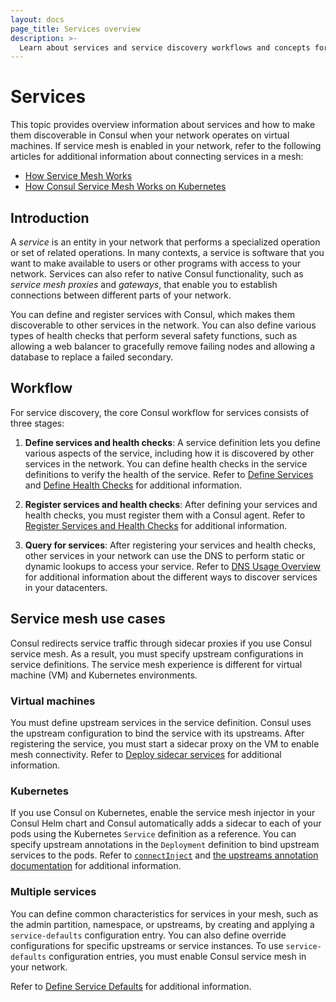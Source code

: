 ```yaml
---
layout: docs
page_title: Services overview
description: >-
  Learn about services and service discovery workflows and concepts for virtual machine environments.
---
```


# Services

This topic provides overview information about services and how to make them discoverable in Consul when your network operates on virtual machines. If service mesh is enabled in your network, refer to the following articles for additional information about connecting services in a mesh:

- [How Service Mesh Works](/consul/docs/architecture/data-plane/connect)
- [How Consul Service Mesh Works on Kubernetes](/consul/docs/k8s/connect)

## Introduction

A _service_ is an entity in your network that performs a specialized operation or set of related operations. In many contexts, a service is software that you want to make available to users or other programs with access to your network. Services can also refer to native Consul functionality, such as _service mesh proxies_ and _gateways_, that enable you to establish connections between different parts of your network.

You can define and register services with Consul, which makes them discoverable to other services in the network. You can also define various types of health checks that perform several safety functions, such as allowing a web balancer to gracefully remove failing nodes and allowing a database to replace a failed secondary.

## Workflow

For service discovery, the core Consul workflow for services consists of three stages:

1. **Define services and health checks**: A service definition lets you define various aspects of the service, including how it is discovered by other services in the network. You can define health checks in the service definitions to verify the health of the service. Refer to [Define Services](/consul/docs/register/service/vm/define) and [Define Health Checks](/consul/docs/register/health-check/vm) for additional information.

1. **Register services and health checks**: After defining your services and health checks, you must register them with a Consul agent. Refer to [Register Services and Health Checks](/consul/docs/register/service/vm) for additional information.

1. **Query for services**: After registering your services and health checks, other services in your network can use the DNS to perform static or dynamic lookups to access your service. Refer to [DNS Usage Overview](/consul/docs/discover/dns) for additional information about the different ways to discover services in your datacenters.


## Service mesh use cases

Consul redirects service traffic through sidecar proxies if you use Consul service mesh. As a result, you must specify upstream configurations in service definitions. The service mesh experience is different for virtual machine (VM) and Kubernetes environments.

### Virtual machines

You must define upstream services in the service definition. Consul uses the upstream configuration to bind the service with its upstreams. After registering the service, you must start a sidecar proxy on the VM to enable mesh connectivity. Refer to [Deploy sidecar services](/consul/docs/connect/proxy/sidecar) for additional information.

### Kubernetes

If you use Consul on Kubernetes, enable the service mesh injector in your Consul Helm chart and Consul automatically adds a sidecar to each of your pods using the Kubernetes `Service` definition as a reference. You can specify upstream annotations in the `Deployment` definition to bind upstream services to the pods.
Refer to [`connectInject`](/consul/docs/k8s/connect#installation-and-configuration) and [the upstreams annotation documentation](/consul/docs/k8s/annotations-and-labels#consul-hashicorp-com-connect-service-upstreams) for additional information.

### Multiple services

You can define common characteristics for services in your mesh, such as the admin partition, namespace, or upstreams, by creating and applying a `service-defaults` configuration entry. You can also define override configurations for specific upstreams or service instances. To use `service-defaults` configuration entries, you must enable Consul service mesh in your network.

Refer to [Define Service Defaults](/consul/docs/services/usage/define-services#define-service-defaults) for additional information.
